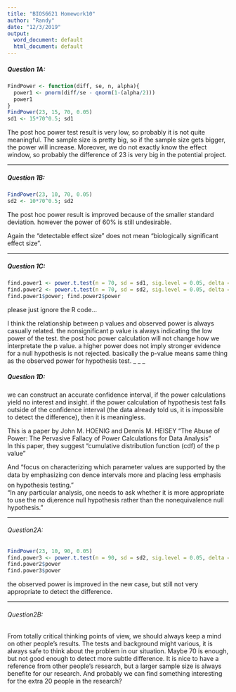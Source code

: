 ---
title: "BIOS6621 Homework10"
author: "Randy"
date: "12/3/2019"
output:
  word_document: default
  html_document: default
---
##### Question 1A:
```{r}
FindPower <- function(diff, se, n, alpha){
  power1 <- pnorm(diff/se - qnorm(1-(alpha/2)))
  power1
}
FindPower(23, 15, 70, 0.05)
sd1 <- 15*70^0.5; sd1
```

The post hoc power test result is very low, so probably it is not quite meaningful. The sample size is pretty big, so if the sample size gets bigger, the power will increase. Moreover, we do not exactly know the effect window, so probably the difference of 23 is very big in the potential project.

_ _ _     


##### Question 1B:
```{r}
FindPower(23, 10, 70, 0.05)
sd2 <- 10*70^0.5; sd2
```

The post hoc power result is improved because of the smaller standard deviation. however the power of 60% is still undesirable.  

Again the “detectable effect size” does not mean “biologically
significant effect size”. 

_ _ _

##### Question 1C:
```{r}
find.power1 <- power.t.test(n = 70, sd = sd1, sig.level = 0.05, delta = 23, type = "one.sample", alternative = "two.sided")
find.power2 <- power.t.test(n = 70, sd = sd2, sig.level = 0.05, delta = 23, type = "one.sample", alternative = "two.sided")
find.power1$power; find.power2$power
```
please just ignore the R code...

I think the relationship between p values and observed power is always casually related. the nonsignificant p value is always indicating the low power of the test. the post hoc power calculation will not change how we interpretate the p value. a higher power does not imply stronger evidence for a null hypothesis is not rejected. basically the p-value means same thing as the observed power for hypothesis test.
_ _ _ 

##### Question 1D:
we can construct an accurate confidence interval, if the power calculations yield no interest and insight. if the power calculation of hypothesis test falls outside of the confidence interval (the data already told us, it is impossible to detect the difference), then it is meaningless. 

This is a paper by John M. HOENIG and Dennis M. HEISEY
"The Abuse of Power: The Pervasive Fallacy of Power Calculations for Data Analysis"      
In this paper, they suggest "cumulative distribution function (cdf) of the p value" 

And "focus on characterizing which parameter values are supported by the data by emphasizing con dence intervals more and placing less emphasis on hypothesis testing."     
"In any particular analysis, one needs to ask whether it is
more appropriate to use the no di¡erence null hypothesis
rather than the nonequivalence null hypothesis."

_ _ _ 


###### Question2A:
```{r}
FindPower(23, 10, 90, 0.05)
find.power3 <- power.t.test(n = 90, sd = sd2, sig.level = 0.05, delta = 23, type = "one.sample", alternative = "two.sided")
find.power2$power
find.power3$power
```
the observed power is improved in the new case, but still not very appropriate to detect the difference.

_ _ _


###### Question2B:
From totally critical thinking points of view, we should always keep a mind on other people's results. The tests and background might  various, it is always safe to think about the problem in our situation. Maybe 70 is enough, but not good enough to detect more subtle difference. It is nice to have a reference from other people's research, but a larger sample size is always benefite for our research. And probably we can find something interesting for the extra 20 people in the research?



